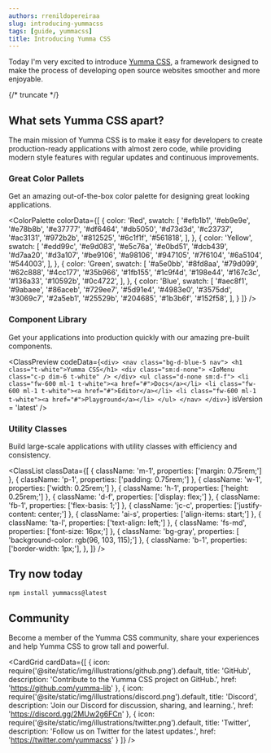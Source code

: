 ```yaml
---
authors: rrenildopereiraa
slug: introducing-yummacss
tags: [guide, yummacss]
title: Introducing Yumma CSS
---
```



Today I'm very excited to introduce [Yumma CSS](https://github.com/yumma-lib/yumma-css), a framework designed to make the process of developing open source websites smoother and more enjoyable.

{/* truncate */}

## What sets Yumma CSS apart?

The main mission of Yumma CSS is to make it easy for developers to create production-ready applications with almost zero code, while providing modern style features with regular updates and continuous improvements.

### Great Color Pallets

Get an amazing out-of-the-box color palette for designing great looking applications.

<ColorPalette
  colorData={[
    {
      color: 'Red',
      swatch: [
        '#efb1b1', '#eb9e9e', '#e78b8b', '#e37777', '#df6464', '#db5050', '#d73d3d', '#c23737', '#ac3131', '#972b2b', '#812525', '#6c1f1f', '#561818',
      ],
    },
    {
      color: 'Yellow',
      swatch: [
        '#edd99c', '#e9d083', '#e5c76a', '#e0bd51', '#dcb439', '#d7aa20', '#d3a107', '#be9106', '#a98106', '#947105', '#7f6104', '#6a5104', '#544003',
      ],
    },
    {
      color: 'Green',
      swatch: [
        '#a5e0bb', '#8fd8aa', '#79d099', '#62c888', '#4cc177', '#35b966', '#1fb155', '#1c9f4d', '#198e44', '#167c3c', '#136a33', '#10592b', '#0c4722',
      ],
    },
    {
      color: 'Blue',
      swatch: [
        '#aec8f1', '#9abaee', '#86aceb', '#729ee7', '#5d91e4', '#4983e0', '#3575dd', '#3069c7', '#2a5eb1', '#25529b', '#204685', '#1b3b6f', '#152f58',
      ],
    }
  ]}
/>

### Component Library

Get your applications into production quickly with our amazing pre-built components.

<ClassPreview
  codeData={`
    <div>
      <nav class="bg-d-blue-5 nav">
        <h1 class="t-white">Yumma CSS</h1>
        <div class="sm:d-none">
          <IoMenu class="c-p dim-6 t-white" />
        </div>
        <ul class="d-none sm:d-f">
          <li class="fw-600 ml-1 t-white"><a href="#">Docs</a></li>
          <li class="fw-600 ml-1 t-white"><a href="#">Editor</a></li>
          <li class="fw-600 ml-1 t-white"><a href="#">Playground</a></li>
        </ul>
      </nav>
    </div>
  `}
  isVersion = 'latest'
/>

### Utility Classes

Build large-scale applications with utility classes with efficiency and consistency.

<ClassList
  classData={[
    {
      className: 'm-1',
      properties: ['margin: 0.75rem;']
    },
    {
      className: 'p-1',
      properties: ['padding: 0.75rem;']
    },
    {
      className: 'w-1',
      properties: ['width: 0.25rem;']
    },
    {
      className: 'h-1',
      properties: ['height: 0.25rem;']
    },
    {
      className: 'd-f',
      properties: ['display: flex;']
    },
    {
      className: 'fb-1',
      properties: ['flex-basis: 1;']
    },
    {
      className: 'jc-c',
      properties: ['justify-content: center;']
    },
    {
      className: 'ai-s',
      properties: ['align-items: start;']
    },
    {
      className: 'ta-l',
      properties: ['text-align: left;']
    },
    {
      className: 'fs-md',
      properties: ['font-size: 16px;']
    },
    {
      className: 'bg-gray',
      properties: [ 'background-color: rgb(96, 103, 115);']
    },
    {
      className: 'b-1',
      properties: ['border-width: 1px;'],
    },
  ]}
/>

## Try now today

```bash
npm install yummacss@latest
```

## Community

Become a member of the Yumma CSS community, share your experiences and help Yumma CSS to grow tall and powerful.

<CardGrid
 cardData={[
    {
      icon: require('@site/static/img/illustrations/github.png').default,
      title: 'GitHub',
      description: 'Contribute to the Yumma CSS project on GitHub.',
      href: 'https://github.com/yumma-lib'
    },
    {
      icon: require('@site/static/img/illustrations/discord.png').default,
      title: 'Discord',
      description: 'Join our Discord for discussion, sharing, and learning.',
      href: 'https://discord.gg/2MUw2g6FCn'
    },
    {
      icon: require('@site/static/img/illustrations/twitter.png').default,
      title: 'Twitter',
      description: 'Follow us on Twitter for the latest updates.',
      href: 'https://twitter.com/yummacss'
    }
 ]}
/>